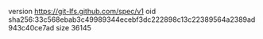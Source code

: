 version https://git-lfs.github.com/spec/v1
oid sha256:33c568ebab3c49989344ecebf3dc222898c13c22389564a2389ad943c40ce7ad
size 36145
